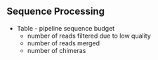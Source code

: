 ## Sequence Processing
* Table - pipeline sequence budget
    - number of reads filtered due to low quality
    - number of reads merged
    - number of chimeras